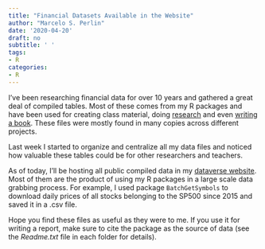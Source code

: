 ```yaml
---
title: "Financial Datasets Available in the Website"
author: "Marcelo S. Perlin"
date: '2020-04-20'
draft: no
subtitle: ' '
tags:
- R
categories:
- R
---
```


I've been researching financial data for over 10 years and gathered a great deal of compiled tables. Most of these comes from my R packages and have been used for creating class material, doing [research](https://www.msperlin.com/publication/) and even [writing a book](https://www.msperlin.com/publication/2019_book-pirf/). These files were mostly found in many copies across different projects. 

Last week I started to organize and centralize all my data files and noticed how valuable these tables could be for other researchers and teachers. 

As of today, I'll be hosting all public compiled data in my [dataverse website](https://dataverse.harvard.edu/dataverse/msperlin). Most of them are the product of using my R packages in a large scale data grabbing process. For example, I used package `BatchGetSymbols` to download daily prices of all stocks belonging to the SP500 since 2015 and saved it in a .csv file. 

Hope you find these files as useful as they were to me. If you use it for writing a report, make sure to cite the package as the source of data (see the _Readme.txt_ file in each folder  for details). 